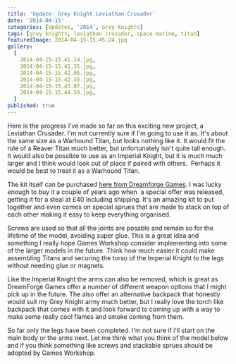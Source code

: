 ```yaml
---
title: 'Update: Grey Knight Leviathan Crusader'
date: '2014-04-15'
categories: [Updates, '2014', Grey Knights]
tags: [grey knights, leviathan crusader, space marine, titan]
featuredImage: 2014-04-15-15.45.24.jpg
gallery:
  [
    2014-04-15-15.41.14.jpg,
    2014-04-15-15.41.35.jpg,
    2014-04-15-15.42.06.jpg,
    2014-04-15-15.42.35.jpg,
    2014-04-15-15.43.07.jpg,
    2014-04-15-15.44.59.jpg,
  ]
published: true
---
```


Here is the progress I've made so far on this exciting new project, a Leviathan Crusader. I'm not currently sure if I'm going to use it as. It's about the same size as a Warhound Titan, but looks nothing like it. It would fit the role of a Reaver Titan much better, but unfortunately isn't quite tall enough. It would also be possible to use as an Imperial Knight, but it is much much larger and I think would look out of place if paired with others.  Perhaps it would be best to treat it as a Warhound Titan.

The kit itself can be purchased [here from Dreamforge Games](http://dreamforge-games.com/products/leviathan-crusader). I was lucky enough to buy it a couple of years ago when  a special offer was released, getting it for a steal at £40 including shipping. It's an amazing kit to put together and even comes on special sprues that are made to stack on top of each other making it easy to keep everything organised.

Screws are used so that all the joints are posable and remain so for the lifetime of the model, avoiding super glue. This is a great idea and something I really hope Games Workshop consider implementing into some of the larger models in the future. Think how much easier it could make assembling Titans and securing the torso of the Imperial Knight to the legs without needing glue or magnets.

Like the Imperial Knight the arms can also be removed, which is great as DreamForge Games offer a number of different weapon options that I might pick up in the future. The also offer an alternative backpack that honestly would suit my Grey Knight army much better, but I really love the torch like backpack that comes with it and look forward to coming up with a way to make some really cool flames and smoke coming from them.

So far only the legs have been completed. I'm not sure if i'll start on the main body or the arms next. Let me think what you think of the model below and if you think something like screws and stackable sprues should be adopted by Games Workshop.
